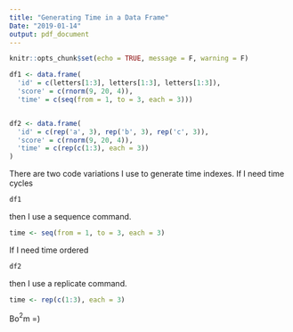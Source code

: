 ```yaml
---
title: "Generating Time in a Data Frame"
Date: "2019-01-14"
output: pdf_document
---
```


```r
knitr::opts_chunk$set(echo = TRUE, message = F, warning = F)
```

```r

df1 <- data.frame(
  'id' = c(letters[1:3], letters[1:3], letters[1:3]),
  'score' = c(rnorm(9, 20, 4)),
  'time' = c(seq(from = 1, to = 3, each = 3)))


df2 <- data.frame(
  'id' = c(rep('a', 3), rep('b', 3), rep('c', 3)),
  'score' = c(rnorm(9, 20, 4)),
  'time' = c(rep(c(1:3), each = 3))
)

```

There are two code variations I use to generate time indexes. If I need time cycles

```r

df1

```

then I use a sequence command.

```r

time <- seq(from = 1, to = 3, each = 3)
```

If I need time ordered

```r

df2
```

then I use a replicate command.

```r
time <- rep(c(1:3), each = 3)
```


Bo$^2$m =)

